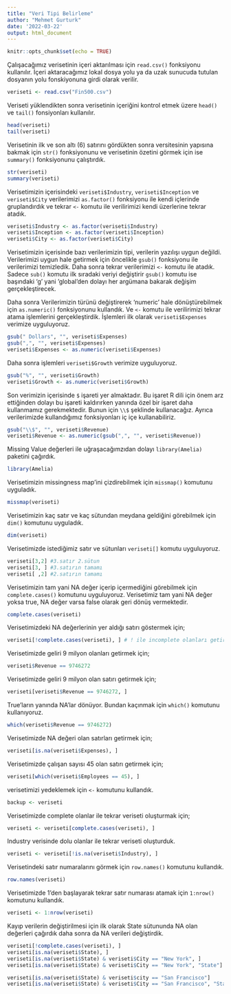 ```yaml
---
title: "Veri Tipi Belirleme"
author: "Mehmet Gurturk"
date: '2022-03-22'
output: html_document
---
```


```r
knitr::opts_chunk$set(echo = TRUE)
```

Çalışacağımız verisetinin içeri aktarılması için `read.csv()` fonksiyonu kullanılır. 
İçeri aktaracağımız lokal dosya yolu ya da uzak sunucuda tutulan dosyanın yolu fonskiyonuna girdi olarak verilir.

```r
veriseti <- read.csv("Fin500.csv")
```

Veriseti yüklendikten sonra verisetinin içeriğini kontrol etmek üzere `head()` ve `tail()` fonsiyonları kullanılır.

```r
head(veriseti) 
tail(veriseti)
```

Verisetinin ilk ve son altı (6) satırını gördükten sonra versitesinin yapısına bakmak için `str()` fonksiyonunu ve verisetinin özetini görmek için ise `summary()` fonksiyonunu çalıştırdık.

```r
str(veriseti)
summary(veriseti)
```

Verisetimizin içerisindeki `veriseti$Industry`, `veriseti$Inception` ve `veriseti$City` verilerimizi `as.factor()` fonksiyonu ile kendi içlerinde gruplandırdık ve tekrar `<-` komutu ile verilirimizi kendi üzerlerine tekrar atadık.

```r
veriseti$Industry <- as.factor(veriseti$Industry)
veriseti$Inception <- as.factor(veriseti$Inception)
veriseti$City <- as.factor(veriseti$City)
```

Verisetimizin içerisinde bazı verilerimizin tipi, verilerin yazılışı uygun değildi. Verilerimizi uygun hale getirmek için öncelikle `gsub()` fonksiyonu ile verilerimizi temizledik. Daha sonra tekrar verilerimizi `<-` komutu ile atadık. Sadece `sub()` komutu ilk sıradaki veriyi değiştirir `gsub()` komutu ise başındaki 'g' yani 'global'den dolayı her argümana bakarak değişim gerçekleştirecek.

Daha sonra Verilerimizin türünü değiştirerek 'numeric' hale dönüştürebilmek için `as.numeric()` fonksiyonunu kullandık. Ve `<-` komutu ile verilirimizi tekrar atama işlemlerini gerçekleştirdik. İşlemleri ilk olarak `veriseti$Expenses` verimize uyguluyoruz.

```r
gsub(" Dollars", "", veriseti$Expenses)
gsub(",", "", veriseti$Expenses)
veriseti$Expenses <- as.numeric(veriseti$Expenses)
```

Daha sonra işlemleri `veriseti$Growth` verimize uyguluyoruz.

```r
gsub("%", "", veriseti$Growth)
veriseti$Growth <- as.numeric(veriseti$Growth)
```

Son verimizin içerisinde `$` işareti yer almaktadır. Bu işaret R dili için önem arz ettiğinden dolayı bu işareti kaldırırken yanında özel bir işaret daha kullanmamız gerekmektedir. Bunun için `\\$` şeklinde kullanacağız. Ayrıca verilerimizde kullandığımız fonksiyonları iç içe kullanabiliriz.

```r
gsub("\\$", "", veriseti$Revenue)
veriseti$Revenue <- as.numeric(gsub(",", "", veriseti$Revenue))
```

Missing Value değerleri ile uğraşacağımzıdan dolayı `library(Amelia)` paketini çağırdık.

```r
library(Amelia)
```

Verisetimizin missingness map'ini çizdirebilmek için `missmap()` komutunu uyguladık.

```r
missmap(veriseti)
```

Verisetimizin kaç satır ve kaç sütundan meydana geldiğini görebilmek için `dim()` komutunu uyguladık.

```r
dim(veriseti)
```

Verisetimizde istediğimiz satır ve sütunları `veriseti[]` komutu uyguluyoruz.

```r
veriseti[3,2] #3.satır 2.sütun
veriseti[3, ] #3.satırın tamamı
veriseti[ ,2] #2.satırın tamamı
```

Verisetimizin tam yani NA değer içerip içermediğini görebilmek için `complete.cases()` komutunu uyguluyoruz. Verisetimiz tam yani NA değer yoksa true, NA değer varsa false olarak geri dönüş vermektedir.

```r
complete.cases(veriseti)
```

Verisetimizdeki NA değerlerinin yer aldığı satırı göstermek için;

```r
veriseti[!complete.cases(veriseti), ] # ! ile incomplete olanları getirdik
```

Verisetimizde geliri 9 milyon olanları getirmek için;

```r
veriseti$Revenue == 9746272
```

Verisetimizde geliri 9 milyon olan satırı getirmek için;

```r
veriseti[veriseti$Revenue == 9746272, ]
```

True'ların yanında NA'lar dönüyor. Bundan kaçınmak için `which()` komutunu kullanıyoruz.

```r
which(veriseti$Revenue == 9746272)
```

Verisetimizde NA değeri olan satırları getirmek için;

```r
veriseti[is.na(veriseti$Expenses), ]
```

Verisetimizde çalışan sayısı 45 olan satırı getirmek için;

```r
veriseti[which(veriseti$Employees == 45), ]
```

verisetimizi yedeklemek için `<-` komutunu kullandık.

```r
backup <- veriseti
```

Verisetimizde complete olanlar ile tekrar veriseti oluşturmak için;

```r
veriseti <- veriseti[complete.cases(veriseti), ]
```

Industry verisinde dolu olanlar ile tekrar veriseti oluşturduk.

```r
veriseti <- veriseti[!is.na(veriseti$Industry), ]
```

Verisetindeki satır numaralarını görmek için `row.names()` komutunu kullandık.

```r
row.names(veriseti)
```

Verisetimizde 1'den başlayarak tekrar satır numarası atamak için `1:nrow()` komutunu kullandık.

```r
veriseti <- 1:nrow(veriseti)
```

Kayıp verilerin değiştirilmesi için ilk olarak State sütununda NA olan değerleri çağırdık daha sonra da NA verileri değiştirdik.

```r
veriseti[!complete.cases(veriseti), ]
veriseti[is.na(veriseti$State), ]
veriseti[is.na(veriseti$State) & veriseti$City == "New York", ]
veriseti[is.na(veriseti$State) & veriseti$City == "New York", "State"] <- "NY" #City sütunu New York olan ancak State sütununda NA olan yerlere NY ekledik

veriseti[is.na(veriseti$State) & veriseti$city == "San Francisco"]
veriseti[is.na(veriseti$State) & veriseti$City == "San Francisco", "State"] <- "CA"
```



